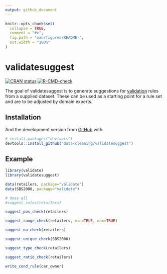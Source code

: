 ```yaml
---
output: github_document
---
```


<!-- README.md is generated from README.Rmd. Please edit that file -->

```r
knitr::opts_chunk$set(
  collapse = TRUE,
  comment = "#>",
  fig.path = "man/figures/README-",
  out.width = "100%"
)
```

# validatesuggest

<!-- badges: start -->
[![CRAN status](https://www.r-pkg.org/badges/version/validatesuggest)](https://CRAN.R-project.org/package=validatesuggest)
[![R-CMD-check](https://github.com/data-cleaning/validatesuggest/actions/workflows/R-CMD-check.yaml/badge.svg)](https://github.com/data-cleaning/validatesuggest/actions/workflows/R-CMD-check.yaml)
<!-- badges: end -->

The goal of validatesuggest is to generate suggestions for [validation](https://CRAN.R-project.org/package=validate) rules from a supplied 
dataset. These can be used as a starting point for a rule set and are to be
adjusted by domain experts.

## Installation

And the development version from [GitHub](https://github.com/) with:

``` r
# install.packages("devtools")
devtools::install_github("data-cleaning/validatesuggest")
```
## Example

```r
library(validate)
library(validatesuggest)

data(retailers, package="validate")
data(SBS2000, package="validate")

# does all
#suggest_rules(retailers)

suggest_pos_check(retailers)

suggest_range_check(retailers, min=TRUE, max=TRUE)

suggest_na_check(retailers)

suggest_unique_check(SBS2000)

suggest_type_check(retailers)

suggest_ratio_check(retailers)

write_cond_rule(car_owner)
```


